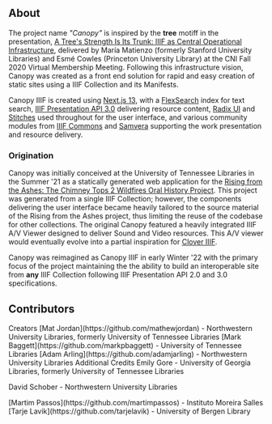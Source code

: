 
<Section size="2">

# About

The project name <Em>"Canopy"</Em> is inspired by the <Strong>tree</Strong> motiff in the presentation, [A Tree's Strength Is Its Trunk: IIIF as Central Operational Infrastructure](https://www.cni.org/topics/standards/a-trees-strength-is-its-trunk-iiif-as-central-operational-infrastructure), delivered by María Matienzo (formerly Stanford University Libraries) and Esmé Cowles (Princeton University Library) at the CNI Fall 2020 Virtual Membership Meeting. Following this infrastructure vision, Canopy was created as a front end solution for rapid and easy creation of static sites using a IIIF Collection and its Manifests.

Canopy IIIF is created using [Next.js 13](https://nextjs.org/), with a [FlexSearch](https://github.com/nextapps-de/flexsearch) index for text search, [IIIF Presentation API 3.0](https://iiif.io/api/presentation/3.0/) delivering resource content, [Radix UI](https://www.radix-ui.com/) and [Stitches](https://stitches.dev/) used throughout for the user interface, and various community modules from [IIIF Commons](https://github.com/IIIF-Commons) and [Samvera](https://samvera.org/) supporting the work presentation and resource delivery.

### Origination

Canopy was initially conceived at the University of Tennessee Libraries in the Summer '21 as a statically generated web application for the [Rising from the Ashes: The Chimney Tops 2 Wildfires Oral History Project](https://rfta.lib.utk.edu/). This project was generated from a single IIIF Collection; however, the components delivering the user interface became heavily tailored to the source material of the Rising from the Ashes project, thus limiting the reuse of the codebase for other collections. The original Canopy featured a heavily integrated IIIF A/V Viewer designed to deliver Sound and Video resources. This A/V viewer would eventually evolve into a partial inspiration for [Clover IIIF](https://samvera-labs.github.io/clover-iiif/).

Canopy was reimagined as Canopy IIIF in early Winter '22 with the primary focus of the project maintaining the the ability to build an interoperable site from <Strong>any</Strong> IIIF Collection following IIIF Presentation API 2.0 and 3.0 specifications.

## Contributors

<Heading size="4" my="5" mb="2">
  Creators
</Heading>

<Text>
  [Mat Jordan](https://github.com/mathewjordan) - Northwestern University
  Libraries, formerly University of Tennessee Libraries
</Text>

<Text>
  [Mark Baggett](https://github.com/markpbaggett) - University of Tennessee
  Libraries
</Text>

<Text>
  [Adam Arling](https://github.com/adamjarling) - Northwestern University
  Libraries
</Text>

<Heading size="4" my="5" mb="2">
  Additional Credits
</Heading>

<Text>
  Emily Gore - University of Georgia Libraries, formerly University of Tennessee
  Libraries
</Text>

<Text>David Schober - Northwestern University Libraries</Text>

<Text>
  [Martim Passos](https://github.com/martimpassos) - Instituto Moreira Salles
</Text>

<Text>
  [Tarje Lavik](https://github.com/tarjelavik) - University of Bergen Library
</Text>

</Section>

